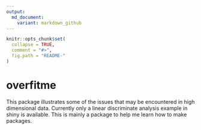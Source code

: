 ```yaml
---
output:
  md_document:
    variant: markdown_github
---
```


<!-- README.md is generated from README.Rmd. Please edit that file -->

```r
knitr::opts_chunk$set(
  collapse = TRUE,
  comment = "#>",
  fig.path = "README-"
)
```
# overfitme

This package illustrates some of the issues that may be encountered in 
high dimensional data. Currently only a linear discriminate analysis 
example in shiny is available. This is mainly a package to help me learn how to
make packages.
